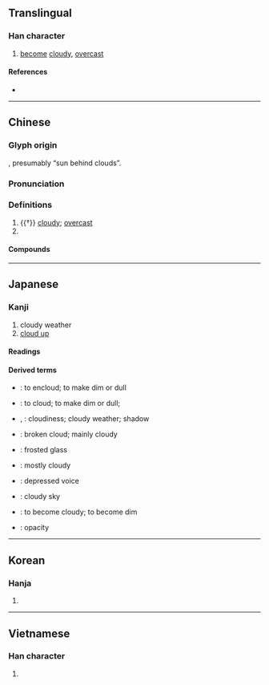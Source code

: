 {{also|昙}}
{{character info}}
==Translingual==
{{stroke order|type=animate}}

===Han character===
{{Han char|rn=72|rad=日|as=12|sn=16|four=60731|canj=AMBI|ids=⿱日雲}}

# [[become]] [[cloudy]], [[overcast]]

====References====
* {{Han ref|kx=0500.130|dkj=14172|dj=0870.090|hdz=21536.040|uh=66C7|ud=26311|bh=BEE8|bd=48872}}

----

==Chinese==
{{zh-forms|s=昙}}

===Glyph origin===
{{Han etym}}
{{Han compound|日|雲|ls=ic}}, presumably “sun behind clouds”.

===Pronunciation===
{{zh-pron
|m=tán
|c=taam4
|h=pfs=thàm
|mn=thâm
|mc=y
|oc=y
|cat=
}}

===Definitions===
{{zh-hanzi}}

# {{†}} [[cloudy]]; [[overcast]]
# {{zh-used|曇花|{{vern|Dutchman's pipe cactus}}}}

====Compounds====
{{zh-der|優曇華|悉曇|曇曇|曇花|曇花一現|曇鸞|毘曇宗|阿毗曇}}

----

==Japanese==

===Kanji===
{{ja-kanji|grade=c|rs=日12}}

# cloudy weather
# [[cloud up]]

====Readings====
{{ja-readings
|goon=どん<どん<どむ
|kanon=たん<たん<たむ
|kun=くも-る
}}

====Derived terms====
{{der-top}}
* {{ja-r|曇らす|くもらす}}: to encloud; to make dim or dull
* {{ja-r|曇らせる|くもらせる}}: to cloud; to make dim or dull;
* {{ja-r|曇り|くもり}}, {{ja-r|曇|くもり}}: cloudiness; cloudy weather; shadow
* {{ja-r|曇りがち|くもりがち}}: broken cloud; mainly cloudy
* {{ja-r|曇りガラス|くもりガラス}}: frosted glass
{{der-mid}}
* {{ja-r|曇り勝ち|くもりがち}}: mostly cloudy
* {{ja-r|曇り声|くもりごえ}}: depressed voice
* {{ja-r|曇り空|くもりぞら}}: cloudy sky
* {{ja-r|曇る|くもる}}: to become cloudy; to become dim
* {{ja-r|曇度|くもりど}}: opacity
{{der-bottom}}

----

==Korean==

===Hanja===
{{ko-hanja|hangeul=담|eumhun=|rv=dam|mr=tam|y=tam}}

# {{rfdef|ko|sort=日12}}

----

==Vietnamese==

===Han character===
{{vi-readings|reading=đàm|rs=日12}}

# {{rfdef|vi|sort=日12}}